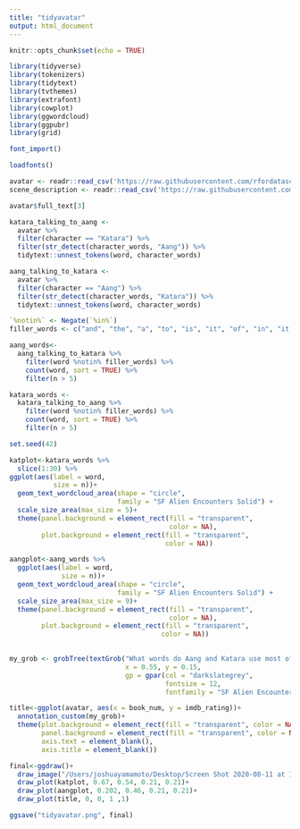```yaml
---
title: "tidyavatar"
output: html_document
---
```


```r
knitr::opts_chunk$set(echo = TRUE)
```

```r
library(tidyverse)
library(tokenizers)
library(tidytext)
library(tvthemes)
library(extrafont)
library(cowplot)
library(ggwordcloud)
library(ggpubr)
library(grid)
```

```r
font_import()
```

```r
loadfonts()
```


```r
avatar <- readr::read_csv('https://raw.githubusercontent.com/rfordatascience/tidytuesday/master/data/2020/2020-08-11/avatar.csv')
scene_description <- readr::read_csv('https://raw.githubusercontent.com/rfordatascience/tidytuesday/master/data/2020/2020-08-11/scene_description.csv')

```
```r
avatar$full_text[3]
```




```r
katara_talking_to_aang <-
  avatar %>%
  filter(character == "Katara") %>%
  filter(str_detect(character_words, "Aang")) %>%
  tidytext::unnest_tokens(word, character_words)

aang_talking_to_katara <-
  avatar %>%
  filter(character == "Aang") %>%
  filter(str_detect(character_words, "Katara")) %>%
  tidytext::unnest_tokens(word, character_words)
```


```r
`%notin%` <- Negate(`%in%`)
filler_words <- c("and", "the", "a", "to", "is", "it", "of", "in", "it's", "that", "i'm", "so", "katara","aang", "aang's","katara's", "but", "are", "for", "on")

aang_words<-
  aang_talking_to_katara %>%
    filter(word %notin% filler_words) %>%
    count(word, sort = TRUE) %>%
    filter(n > 5)

katara_words <-
  katara_talking_to_aang %>%
    filter(word %notin% filler_words) %>%
    count(word, sort = TRUE) %>%
    filter(n > 5)
```









```r
set.seed(42)

katplot<-katara_words %>%
  slice(1:30) %>%
ggplot(aes(label = word,
           size = n))+
  geom_text_wordcloud_area(shape = "circle",
                           family = "SF Alien Encounters Solid") +
  scale_size_area(max_size = 5)+
  theme(panel.background = element_rect(fill = "transparent",
                                        color = NA),
        plot.background = element_rect(fill = "transparent",
                                       color = NA))

aangplot<-aang_words %>%
  ggplot(aes(label = word,
             size = n))+
  geom_text_wordcloud_area(shape = "circle",
                           family = "SF Alien Encounters Solid") +
  scale_size_area(max_size = 9)+
  theme(panel.background = element_rect(fill = "transparent",
                                        color = NA),
        plot.background = element_rect(fill = "transparent",
                                      color = NA))
  

```



```r
my_grob <- grobTree(textGrob("What words do Aang and Katara use most often \n when referencing each other?",
                             x = 0.55, y = 0.15,
                             gp = gpar(col = "darkslategrey",
                                       fontsize = 12,
                                       fontfamily = "SF Alien Encounters Solid")))

title<-ggplot(avatar, aes(x = book_num, y = imdb_rating))+
  annotation_custom(my_grob)+
  theme(plot.background = element_rect(fill = "transparent", color = NA),
        panel.background = element_rect(fill = "transparent", color = NA),
        axis.text = element_blank(),
        axis.title = element_blank())
```


```r
final<-ggdraw()+
  draw_image("/Users/joshuayamamoto/Desktop/Screen Shot 2020-08-11 at 11.27.36 AM.png", 0, 0, 1, 1)+
  draw_plot(katplot, 0.67, 0.54, 0.21, 0.21)+
  draw_plot(aangplot, 0.202, 0.46, 0.21, 0.21)+
  draw_plot(title, 0, 0, 1 ,1)
```

```r
ggsave("tidyavatar.png", final)
```



